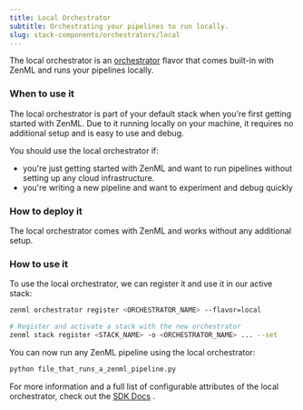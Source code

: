 ---
title: Local Orchestrator
subtitle: Orchestrating your pipelines to run locally.
slug: stack-components/orchestrators/local
---


The local orchestrator is an [orchestrator](/stack-components/orchestrators) flavor that comes built-in with ZenML and runs your pipelines locally.

### When to use it

The local orchestrator is part of your default stack when you're first getting started with ZenML. Due to it running locally on your machine, it requires no additional setup and is easy to use and debug.

You should use the local orchestrator if:

* you're just getting started with ZenML and want to run pipelines without setting up any cloud infrastructure.
* you're writing a new pipeline and want to experiment and debug quickly

### How to deploy it

The local orchestrator comes with ZenML and works without any additional setup.

### How to use it

To use the local orchestrator, we can register it and use it in our active stack:

```bash
zenml orchestrator register <ORCHESTRATOR_NAME> --flavor=local

# Register and activate a stack with the new orchestrator
zenml stack register <STACK_NAME> -o <ORCHESTRATOR_NAME> ... --set
```

You can now run any ZenML pipeline using the local orchestrator:

```bash
python file_that_runs_a_zenml_pipeline.py
```

For more information and a full list of configurable attributes of the local orchestrator, check out the [SDK Docs](https://sdkdocs.zenml.io/latest/core%5Fcode%5Fdocs/core-orchestrators/#zenml.orchestrators.local.local%5Forchestrator.LocalOrchestrator) .

